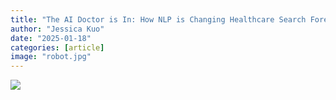 ```yaml
---
title: "The AI Doctor is In: How NLP is Changing Healthcare Search Forever"
author: "Jessica Kuo"
date: "2025-01-18"
categories: [article]
image: "robot.jpg"
---
```


![](robot.jpg)

